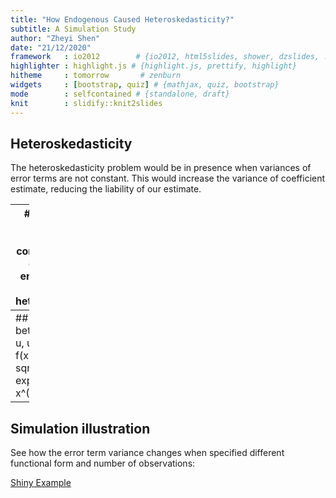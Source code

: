 ---
title: "How Endogenous Caused Heteroskedasticity?"
subtitle: A Simulation Study
author: "Zheyi Shen"
date: "21/12/2020"
framework   : io2012        # {io2012, html5slides, shower, dzslides, ...}
highlighter : highlight.js # {highlight.js, prettify, highlight}
hitheme     : tomorrow       # zenburn 
widgets     : [bootstrap, quiz] # {mathjax, quiz, bootstrap}
mode        : selfcontained # {standalone, draft}
knit        : slidify::knit2slides
---

## Heteroskedasticity
The heteroskedasticity problem would be in presence when variances of error terms are not constant.
This would increase the variance of coefficient estimate, reducing the liability of our estimate.

---
## Endogenous variable
Regressors correlated with the error term are endogenous, and will caused heteroskedasticity.

---
## Example: Y = beta0 + beta1*X + u, u ~ N(0, f(x))
- f(x) = x^2  
- f(x) = sqrt(x) 
- f(x) = exp(x)  
- f(x) = x^(-1)  

----
## Simulation illustration
See how the error term variance changes when specified different functional form and number of observations:

[Shiny Example](https://zoey1102.shinyapps.io/heteroskedasticity/)
